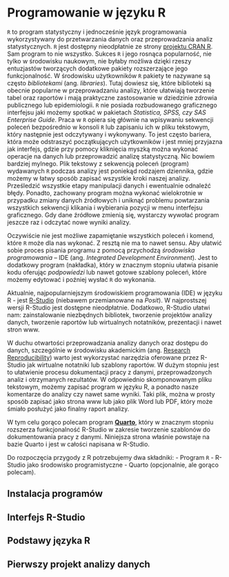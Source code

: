 # Programowanie w języku R 


`R` to program statystyczny i jednocześnie język programowania wykorzystywany do
przetwarzania danych oraz przeprowadzania analiz statystycznych. `R` jest 
dostępny nieodpłatnie ze strony [projektu CRAN R](https://cran.r-project.org). Sam program 
to nie wszystko. Sukces `R` i jego rosnąca popularność, nie tylko w środowisku 
naukowym, nie byłaby możliwa dzięki rzeszy entuzjastów tworzących dodatkowe 
pakiety rozszerzające jego funkcjonalność.  W środowisku użytkowników `R` pakiety te nazywane są często
_bibliotekami_ (ang. _libraries_). Tutaj dowiesz się, które biblioteki są obecnie popularne 
w przeprowadzaniu analizy, które ułatwiają tworzenie tabel oraz raportów i mają
praktyczne zastosowanie w dziedzinie zdrowia publicznego lub epidemiologii. 
`R` nie posiada rozbudowanego graficznego interfejsu jaki możemy spotkać 
w pakietach _Statistica, SPSS, czy SAS Enterprise Guide_. Praca w `R` opiera się głównie 
na wpisywaniu sekwencji poleceń bezpośrednio w konsoli `R` lub zapisaniu ich w pliku tekstowym,
który następnie jest odczytywany i wykonywany. To jest często bariera, która może 
odstraszyć początkujących użytkowników i jest mniej przyjazna jak interfejs, gdzie przy
pomocy kliknięcia myszką można wykonać operacje na danych lub przeprowadzić analizę statystyczną. 
Nic bowiem bardziej mylnego. Plik tekstowy z sekwencją poleceń (program) wydawanych `R` podczas analizy
jest poniekąd rodzajem dziennika, gdzie możemy w łatwy sposób zapisać wszystkie kroki
naszej analizy. Prześledzić wszystkie etapy manipulacji danych i ewentualnie 
odnaleźć błędy. Ponadto, zachowany program można wykonać wielokrotnie w przypadku zmiany
danych źródłowych i uniknąć problemu powtarzania wszystkich sekwencji klikania i wybierania 
pozycji w menu interfejsu graficznego. Gdy dane źródłowe zmienią się, wystarczy wywołać program
jeszcze raz i odczytać nowe wyniki analizy. 

Oczywiście nie jest możliwe zapamiętanie wszystkich poleceń i komend, które `R` może dla nas
wykonać. Z resztą nie ma to nawet sensu. Aby ułatwić sobie proces pisania programu 
z pomocą przychodzą _środowiska programowania_ -- IDE (ang. _Integrated Development Environment_).
Jest to dodatkowy program (nakładka), który w znacznym stopniu ułatwia pisanie kodu oferując _podpowiedzi_ 
lub nawet gotowe szablony poleceń, które możemy edytować i poźniej wysłać `R` do wykonania. 


Aktualnie, najpopularniejszym środowiskiem programowania (IDE) w języku R - jest [R-Studio](https://www.rstudio.com)
 (niebawem przemianowane na _Posit_). W najprostszej wersji R-Studio jest dostępne nieodpłatnie. 
 Dodatkowo, R-Studio ułatwi nam: zainstalowanie niezbędnych bibliotek, tworzenie projektów analizy danych,
  tworzenie raportów lub wirtualnych notatników, prezentacji i nawet stron www. 
 
 W duchu otwartości przeprowadzania analizy danych oraz dostępu do danych, szczególnie 
 w środowisku akademickim (ang. [Research Reproducibility](https://www.nature.com/articles/d42473-019-00004-y)) warto jest wykorzystać narzędzia 
oferowane przez R-Studio jak wirtualne notatniki lub szablony raportów. 
W dużym stopniu jest to ułatwienie procesu dokumentacji pracy z danymi, przeprowadzonych analiz i 
otrzymanych rezultatów. W odpowiednio skomponowanym pliku tekstowym, możemy zapisać 
program w języku R, a ponadto nasze komentarze do analizy czy nawet same wyniki. 
Taki plik, można w prosty sposób zapisać jako strona www lub jako plik Word lub PDF, który może śmiało 
posłużyć jako finalny raport analizy. 

W tym celu gorąco polecam program [**Quarto**](www.quarto.org), który w znacznym stopniu rozszerza 
funkcjonalność R-Studio w zakresie tworzenie szablonów do dokumentowania pracy  z danymi. 
Niniejsza strona właśnie powstaje na bazie Quarto i jest w całości napisana w R-Studio.

 
 Do rozpoczęcia przygody z R potrzebujemy dwa składniki:
 - Program `R` 
 - R-Studio jako środowisko programistyczne
 - Quarto (opcjonalnie, ale gorąco polecam).
 


## Instalacja programów 

## Interfejs R-Studio

## Podstawy języka R

## Pierwszy projekt analizy danych


